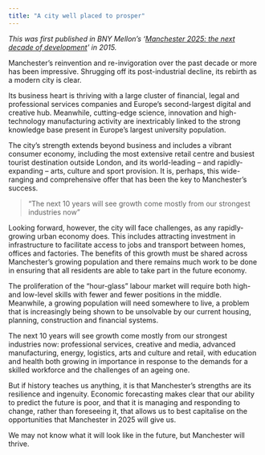 ```yaml
---
title: "A city well placed to prosper"
---
```


_This was first published in BNY Mellon's '[Manchester 2025: the next decade of development](https://www.bnymellon.com/emea/en/_locale-assets/pdf/our-thinking/bny-mellon-manchester-2025.pdf)' in 2015._

Manchester's reinvention and re-invigoration over the past decade or more has been impressive. Shrugging off its post-industrial decline, its rebirth as a modern city is clear.

Its business heart is thriving with a large cluster of financial, legal and professional services companies and Europe's second-largest digital and creative hub. Meanwhile, cutting-edge science, innovation and high-technology manufacturing activity are inextricably linked to the strong knowledge base present in Europe's largest university population.

The city’s strength extends beyond business and includes a vibrant consumer economy, including the most extensive retail centre and busiest tourist destination outside London, and its world-leading – and rapidly-expanding – arts, culture and sport provision. It is, perhaps, this wide-ranging and comprehensive offer that has been the key to Manchester’s success.

> “The next 10 years will see growth come mostly from our strongest industries now”

Looking forward, however, the city will face challenges, as any rapidly-growing urban economy does. This includes attracting investment in infrastructure to facilitate access to jobs and transport between homes, offices and factories. The benefits of this growth must be shared across Manchester’s growing population and there remains much work to be done in ensuring that all residents are able to take part in the future economy.

The proliferation of the “hour-glass” labour market will require both high- and low-level skills with fewer and fewer positions in the middle. Meanwhile, a growing population will need somewhere to live, a problem that is increasingly being shown to be unsolvable by our current housing, planning, construction and financial systems.

The next 10 years will see growth come mostly from our strongest industries now: professional services, creative and media, advanced manufacturing, energy, logistics, arts and culture and retail, with education and health both growing in importance in response to the demands for a skilled workforce and the challenges of an ageing one.

But if history teaches us anything, it is that Manchester’s strengths are its resilience and ingenuity. Economic forecasting makes clear that our ability to predict the future is poor, and that it is managing and responding to change, rather than foreseeing it, that allows us to best capitalise on the opportunities that Manchester in 2025 will give us.

We may not know what it will look like in the future, but Manchester will thrive.